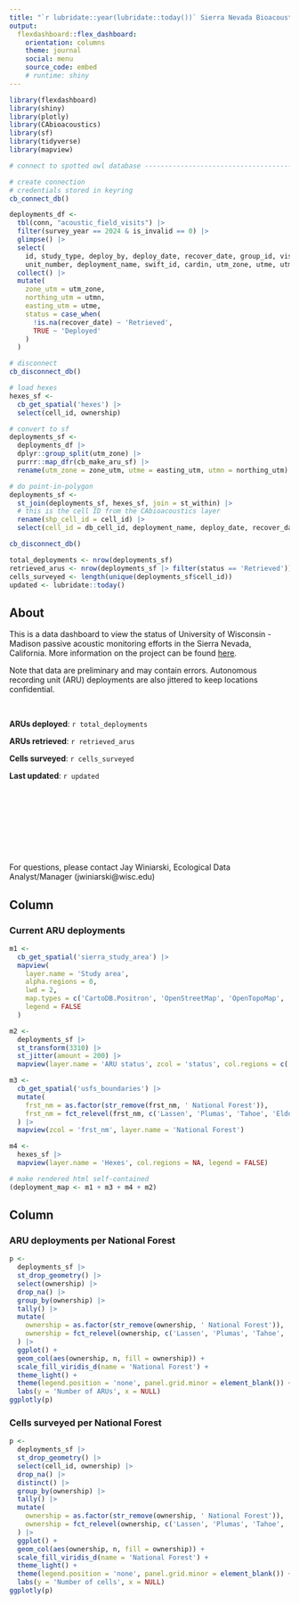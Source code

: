 ---
title: "`r lubridate::year(lubridate::today())` Sierra Nevada Bioacoustic Monitoring"
output: 
  flexdashboard::flex_dashboard:
    orientation: columns
    theme: journal
    social: menu
    source_code: embed
    # runtime: shiny
---

```{r setup, include = FALSE}
library(flexdashboard)
library(shiny)
library(plotly)
library(CAbioacoustics)
library(sf)
library(tidyverse)
library(mapview)

# connect to spotted owl database -----------------------------------------

# create connection
# credentials stored in keyring
cb_connect_db()

deployments_df <-
  tbl(conn, "acoustic_field_visits") |>
  filter(survey_year == 2024 & is_invalid == 0) |>
  glimpse() |>
  select(
    id, study_type, deploy_by, deploy_date, recover_date, group_id, visit_id, survey_year, db_cell_id = cell_id,
    unit_number, deployment_name, swift_id, cardin, utm_zone, utme, utmn) |>
  collect() |>
  mutate(
    zone_utm = utm_zone, 
    northing_utm = utmn, 
    easting_utm = utme,
    status = case_when(
      !is.na(recover_date) ~ 'Retrieved',
      TRUE ~ 'Deployed'
    )
  )

# disconnect
cb_disconnect_db()

# load hexes
hexes_sf <-
  cb_get_spatial('hexes') |>
  select(cell_id, ownership)

# convert to sf
deployments_sf <-
  deployments_df |>
  dplyr::group_split(utm_zone) |>
  purrr::map_dfr(cb_make_aru_sf) |>
  rename(utm_zone = zone_utm, utme = easting_utm, utmn = northing_utm)

# do point-in-polygon
deployments_sf <-
  st_join(deployments_sf, hexes_sf, join = st_within) |>
  # this is the cell ID from the CAbioacoustics layer
  rename(shp_cell_id = cell_id) |> 
  select(cell_id = db_cell_id, deployment_name, deploy_date, recover_date, status, ownership)

cb_disconnect_db()

total_deployments <- nrow(deployments_sf)
retrieved_arus <- nrow(deployments_sf |> filter(status == 'Retrieved'))
cells_surveyed <- length(unique(deployments_sf$cell_id))
updated <- lubridate::today()

```

## About {.sidebar}

This is a data dashboard to view the status of University of Wisconsin - Madison passive acoustic monitoring efforts in the Sierra Nevada, California. More information on the project can be found [here](https://peery.russell.wisc.edu/bioacoustics/).

Note that data are preliminary and may contain errors. Autonomous recording unit (ARU) deployments are also jittered to keep locations confidential.

<br>

**ARUs deployed**: `r total_deployments`

**ARUs retrieved**: `r retrieved_arus`

**Cells surveyed**: `r cells_surveyed`

**Last updated**: `r updated`

<br>
<br>
<br>
<br>
<br>
<br>
<br>

For questions, please contact Jay Winiarski, Ecological Data Analyst/Manager (jwiniarski@wisc.edu)

Column {data-width=600}
-----------------------------------------------------------------------

### Current ARU deployments

```{r}
m1 <-
  cb_get_spatial('sierra_study_area') |>
  mapview(
    layer.name = 'Study area',
    alpha.regions = 0,
    lwd = 2,
    map.types = c('CartoDB.Positron', 'OpenStreetMap', 'OpenTopoMap', 'Esri.WorldImagery'),
    legend = FALSE
  )

m2 <-
  deployments_sf |>
  st_transform(3310) |> 
  st_jitter(amount = 200) |> 
  mapview(layer.name = 'ARU status', zcol = 'status', col.regions = c('#0072B2', '#D55E00'))

m3 <-
  cb_get_spatial('usfs_boundaries') |>
  mutate(
    frst_nm = as.factor(str_remove(frst_nm, ' National Forest')),
    frst_nm = fct_relevel(frst_nm, c('Lassen', 'Plumas', 'Tahoe', 'Eldorado', 'Stanislaus', 'Sierra', 'Sequoia'))
  ) |> 
  mapview(zcol = 'frst_nm', layer.name = 'National Forest')

m4 <-
  hexes_sf |> 
  mapview(layer.name = 'Hexes', col.regions = NA, legend = FALSE)

# make rendered html self-contained
(deployment_map <- m1 + m3 + m4 + m2)
```


Column {data-width=400}
-----------------------------------------------------------------------

### ARU deployments per National Forest

```{r}
p <-
  deployments_sf |> 
  st_drop_geometry() |> 
  select(ownership) |> 
  drop_na() |> 
  group_by(ownership) |> 
  tally() |> 
  mutate(
    ownership = as.factor(str_remove(ownership, ' National Forest')),
    ownership = fct_relevel(ownership, c('Lassen', 'Plumas', 'Tahoe', 'Eldorado', 'Stanislaus', 'Sierra', 'Sequoia'))
  ) |> 
  ggplot() +
  geom_col(aes(ownership, n, fill = ownership)) +
  scale_fill_viridis_d(name = 'National Forest') +
  theme_light() +
  theme(legend.position = 'none', panel.grid.minor = element_blank()) +
  labs(y = 'Number of ARUs', x = NULL)
ggplotly(p)
```

### Cells surveyed per National Forest

```{r}
p <-
  deployments_sf |> 
  st_drop_geometry() |> 
  select(cell_id, ownership) |> 
  drop_na() |> 
  distinct() |> 
  group_by(ownership) |> 
  tally() |> 
  mutate(
    ownership = as.factor(str_remove(ownership, ' National Forest')),
    ownership = fct_relevel(ownership, c('Lassen', 'Plumas', 'Tahoe', 'Eldorado', 'Stanislaus', 'Sierra', 'Sequoia'))
  ) |> 
  ggplot() +
  geom_col(aes(ownership, n, fill = ownership)) +
  scale_fill_viridis_d(name = 'National Forest') +
  theme_light() +
  theme(legend.position = 'none', panel.grid.minor = element_blank()) +
  labs(y = 'Number of cells', x = NULL)
ggplotly(p)
```

<!-- ### ARU deployments {.value-box} -->

<!-- ```{r} -->
<!-- valueBox( -->
<!--   value = nrow(deployments_sf), -->
<!--   icon = "fa-microphone" -->
<!-- ) -->
<!-- ``` -->

<!-- ### Cells surveyed {.value-box} -->

<!-- ```{r} -->
<!-- valueBox( -->
<!--   value = length(unique(deployments_sf$cell_id)), -->
<!--   icon = "glyphicon-check" -->
<!-- ) -->
<!-- ``` -->

<!-- ### Last updated {.value-box} -->

<!-- ```{r} -->
<!-- valueBox( -->
<!--   value = lubridate::today(), -->
<!--   icon = "fa-calendar" -->
<!-- ) -->
<!-- ``` -->
